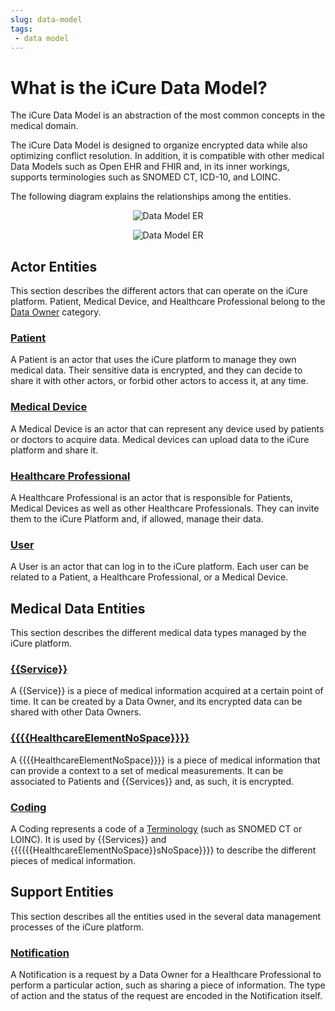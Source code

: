 ```yaml
---
slug: data-model
tags:
 - data model
---
```

# What is the iCure Data Model?

The iCure Data Model is an abstraction of the most common concepts in the medical domain.

The iCure Data Model is designed to organize encrypted data while also optimizing conflict resolution.
In addition, it is compatible with other medical Data Models such as Open EHR and FHIR and, in its inner workings, supports
terminologies such as SNOMED CT, ICD-10, and LOINC.

The following diagram explains the relationships among the entities.

<center>

![Data Model ER](./data-model/assets/data_flow_model_dark.svg#dark)

![Data Model ER](./data-model/assets/data_flow_model_light.svg#light)
</center>

## Actor Entities
This section describes the different actors that can operate on the iCure platform.
Patient, Medical Device, and Healthcare Professional belong to the [Data Owner](/{{sdk}}/glossary#data-owner) category.

### [Patient](/{{sdk}}/explanations/data-model/patient)
A Patient is an actor that uses the iCure platform to manage they own medical data.
Their sensitive data is encrypted, and they can decide to share it with other actors, or forbid other actors to access it, at any time.

### [Medical Device](/{{sdk}}/explanations/data-model/medical-device)
A Medical Device is an actor that can represent any device used by patients or doctors to acquire data.
Medical devices can upload data to the iCure platform and share it.

### [Healthcare Professional](/{{sdk}}/explanations/data-model/healthcare-professional)
A Healthcare Professional is an actor that is responsible for Patients, Medical Devices as well as other Healthcare Professionals.
They can invite them to the iCure Platform and, if allowed, manage their data.

### [User](/{{sdk}}/explanations/data-model/user)
A User is an actor that can log in to the iCure platform.
Each user can be related to a Patient, a Healthcare Professional, or a Medical Device.

## Medical Data Entities
This section describes the different medical data types managed by the iCure platform.

### [{{Service}}](/{{sdk}}/explanations/data-model/data-sample)
A {{Service}} is a piece of medical information acquired at a certain point of time.
It can be created by a Data Owner, and its encrypted data can be shared with other Data Owners.

### [{{{{HealthcareElementNoSpace}}}}](/{{sdk}}/explanations/data-model/healthcare-element)
A {{{{HealthcareElementNoSpace}}}} is a piece of medical information that can provide a context to a set of medical measurements.
It can be associated to Patients and {{Services}} and, as such, it is encrypted.

### [Coding](/{{sdk}}/explanations/data-model/coding)
A Coding represents a code of a [Terminology](/{{sdk}}/glossary#terminologies) (such as SNOMED CT or LOINC).
It is used by {{Services}} and {{{{{{HealthcareElementNoSpace}}sNoSpace}}}} to describe the different pieces of medical information.

## Support Entities
This section describes all the entities used in the several data management processes of the iCure platform.

### [Notification](/{{sdk}}/explanations/data-model/notification)
A Notification is a request by a Data Owner for a Healthcare Professional to perform a particular action, such as sharing a piece of information.
The type of action and the status of the request are encoded in the Notification itself.
